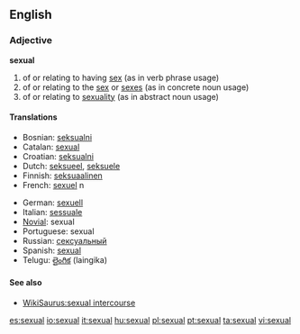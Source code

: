 ==English==

===Adjective===
'''sexual'''

# of or relating to having [[sex]] (as in verb phrase usage)
# of or relating to the [[sex]] or [[sexes]] (as in concrete noun usage)
# of or relating to [[sexuality]] (as in abstract noun usage)

====Translations====
{{top}}
*Bosnian: [[seksualni#Bosnian|seksualni]] {{m}}
*Catalan: [[sexual]]
*Croatian: [[seksualni#Croatian|seksualni]] {{m}}
*Dutch: [[seksueel]], [[seksuele]]
*Finnish: [[seksuaalinen]]
*French: [[sexuel]] n
{{mid}}
*German: [[sexuell]]
*Italian: [[sessuale]]
*[[Novial]]: sexual
*Portuguese: sexual
*Russian: [[сексуальный]]
*Spanish: [[sexual]]
*Telugu: [[లైంగిక]] (laingika)
{{bottom}}

====See also====
*[[WikiSaurus:sexual intercourse]]

[[es:sexual]]
[[io:sexual]]
[[it:sexual]]
[[hu:sexual]]
[[pl:sexual]]
[[pt:sexual]]
[[ta:sexual]]
[[vi:sexual]]